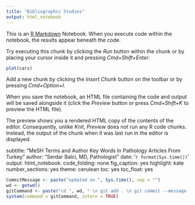 ```yaml
---
title: "Bibliographic Studies"
output: html_notebook
---
```


This is an [R Markdown](http://rmarkdown.rstudio.com) Notebook. When you execute code within the notebook, the results appear beneath the code. 

Try executing this chunk by clicking the *Run* button within the chunk or by placing your cursor inside it and pressing *Cmd+Shift+Enter*. 

```r
plot(cars)
```

Add a new chunk by clicking the *Insert Chunk* button on the toolbar or by pressing *Cmd+Option+I*.

When you save the notebook, an HTML file containing the code and output will be saved alongside it (click the *Preview* button or press *Cmd+Shift+K* to preview the HTML file). 

The preview shows you a rendered HTML copy of the contents of the editor. Consequently, unlike *Knit*, *Preview* does not run any R code chunks. Instead, the output of the chunk when it was last run in the editor is displayed.



subtitle: "MeSH Terms and Author Key Words In Pathology Articles From Turkey"
author: "Serdar Balci, MD, Pathologist"
date: '`r format(Sys.time())`'
output:
  html_notebook:
    code_folding: none
    fig_caption: yes
    highlight: kate
    number_sections: yes
    theme: cerulean
    toc: yes
    toc_float: yes



```r
CommitMessage <- paste("updated on ", Sys.time(), sep = "")
wd <- getwd()
gitCommand <- paste("cd ", wd, " \n git add . \n git commit --message '", CommitMessage, "' \n git push origin master \n", sep = "")
system(command = gitCommand, intern = TRUE)
```




<!-- ```{r} -->
<!-- knitr::opts_chunk$set(message = FALSE, warning=FALSE, tidy = TRUE, error = TRUE) -->
<!-- ``` -->

<!-- ```{r} -->
<!-- library(rmarkdown) -->
<!-- ``` -->


<!-- # Background -->

<!-- PubMed collection from [National Library of Medicine](https://www.ncbi.nlm.nih.gov/pubmed/), has the most comprehensive information about peer reviewed articles in medicine. -->

<!-- [MeSH Terms](https://www.nlm.nih.gov/pubs/factsheets/mesh.html) is a controlled vocabulary that is used to label PubMed articles according to their content. It is done by experts in National Library of Medicine. Keywords are lables that are given by authors of the article. Both are included in a PubMed record of an article. -->

<!-- [EDirect](https://dataguide.nlm.nih.gov/edirect/install.html) is a valuable tool to identify various features of published articles that are indexed in PubMed. -->

<!-- # Aim -->

<!-- In this analysis we aimed to identify the most common topics investigated in Turkey and published in pathology journals. This may reveal the common research topics Turkish pathologists are interested. We extracted most common MeSH terms and keywords from PubMed articles using [EDirect](https://dataguide.nlm.nih.gov/edirect/overview.html): -->
<!-- [MeSH Terms Pathology Articles From Turkey](https://sbalci.github.io/pubmed/MeSH_Terms_Pathology_Articles_From_Turkey.html) -->


<!-- # Materials and Methods -->

<!-- **Methods:** -->

<!-- Packages used for analysis are given. `Tidyverse` is used for data manipulation, and [rstudioapi](https://github.com/rstudio/rstudio/issues/2193) to run e-utilities commands from RStudio. -->


<!-- ```{r load -if not present install- required packages} -->
<!-- usePackage <- function(p) -->
<!-- { -->
<!-- if (!is.element(p, installed.packages()[, 1])) -->
<!-- install.packages(p, dep = TRUE) -->
<!-- require(p, character.only = TRUE) -->
<!-- } -->

<!-- usePackage("tidyverse") -->
<!-- usePackage("rstudioapi") -->
<!-- usePackage("pander") -->
<!-- ``` -->


<!-- Pathology Journal ISSN List was retrieved from [In Cites Clarivate](https://jcr.incites.thomsonreuters.com/), and Journal Data Filtered as follows:  -->

<!-- `JCR Year: 2016 Selected Editions: SCIE,SSCI Selected Categories: 'PATHOLOGY' Selected Category Scheme: WoS` -->


<!-- ```{r Get ISSN List from data downloaded from WoS} -->
<!-- # # Get ISSN List from data downloaded from WoS -->
<!-- # ISSNList <- JournalHomeGrid <- read_csv("/Users/serdarbalciold/RepTemplates/pubmed/data/JournalHomeGrid.csv", skip = 1) %>% -->
<!-- # select(ISSN) %>% -->
<!-- # filter(!is.na(ISSN)) %>% -->
<!-- # t() %>% -->
<!-- # paste("OR ", collapse = "") # add OR between ISSN List -->
<!-- #  -->
<!-- # ISSNList <- gsub(" OR $", "" , ISSNList) # to remove last OR -->
<!-- ``` -->


<!-- Data is retrieved from PubMed via [e-Utilities](https://dataguide.nlm.nih.gov/). -->

<!-- The search formula for PubMed is generated as "ISSN List AND Country[Affiliation]" as described in [advanced search of PubMed](https://www.ncbi.nlm.nih.gov/pubmed/advanced). -->

<!-- ```{r Generate Search Formula For Pathology Journals AND Countries} -->
<!-- # # Generate Search Formula For Pathology Journals AND Countries -->
<!-- # searchformula <- -->
<!-- # paste("'", ISSNList, "'", " AND ", "Turkey[Affiliation]") -->
<!-- # write(searchformula, "/Users/serdarbalciold/RepTemplates/pubmed/data/searchformula.txt") -->
<!-- ``` -->

<!-- Articles are downloaded as `xml`. -->

<!-- ```{r Search PubMed, write data as xml} -->
<!-- # myTerm <- rstudioapi::terminalCreate(show = FALSE) -->
<!-- # rstudioapi::terminalSend( -->
<!-- #     myTerm, -->
<!-- #     "esearch -db pubmed -query \"$(cat /Users/serdarbalciold/RepTemplates/pubmed/data/searchformula.txt)\" -datetype PDAT -mindate 1900 -maxdate 3000 | efetch -format xml > /Users/serdarbalciold/RepTemplates/pubmed/data/PathologyTurkey.xml \n" -->
<!-- # ) -->
<!-- # Sys.sleep(1) -->
<!-- # repeat { -->
<!-- #     Sys.sleep(0.1) -->
<!-- #     if (rstudioapi::terminalBusy(myTerm) == FALSE) { -->
<!-- #         print("Code Executed") -->
<!-- #         break -->
<!-- #     } -->
<!-- # } -->
<!-- ``` -->


<!-- MeSH terms are extracted from xml. [Common terms](https://www.nlm.nih.gov/bsd/indexing/training/CHK_010.html) are excluded and [major topics](https://www.nlm.nih.gov/bsd/disted/meshtutorial/principlesofmedlinesubjectindexing/majortopics/) are selected. -->

<!-- ```{r extract major MeSH topics -excluding common tags- from xml, message=FALSE, warning=FALSE} -->
<!-- myTerm <- rstudioapi::terminalCreate(show = FALSE) -->
<!-- rstudioapi::terminalSend( -->
<!-- myTerm, -->
<!-- "xtract -input /Users/serdarbalciold/RepTemplates/pubmed/data/PathologyTurkey.xml -pattern MeshHeading -if DescriptorName@MajorTopicYN -equals Y -or QualifierName@MajorTopicYN -equals Y -element DescriptorName| grep -vxf /Users/serdarbalciold/RepTemplates/pubmed/data/checktags.txt | sort-uniq-count-rank > /Users/serdarbalciold/RepTemplates/pubmed/data/PathologyTurkeyMeSH.csv \n" -->
<!-- ) -->
<!-- Sys.sleep(1) -->
<!-- repeat { -->
<!-- Sys.sleep(0.1) -->
<!-- if (rstudioapi::terminalBusy(myTerm) == FALSE) { -->
<!-- print("Code Executed") -->
<!-- break -->
<!-- } -->
<!-- } -->
<!-- ``` -->

<!-- Keywords are extracted from `xml`. -->

<!-- ```{r extract author keywords from xml, message=FALSE, warning=FALSE, results='asis'} -->
<!-- myTerm <- rstudioapi::terminalCreate(show = FALSE) -->
<!-- rstudioapi::terminalSend( -->
<!-- myTerm, -->
<!-- "xtract -input /Users/serdarbalciold/RepTemplates/pubmed/data/PathologyTurkey.xml -pattern Keyword -element Keyword | sort-uniq-count-rank > /Users/serdarbalciold/RepTemplates/pubmed/data/authorkeywords.csv \n" -->
<!-- ) -->
<!-- Sys.sleep(1) -->
<!-- repeat { -->
<!-- Sys.sleep(0.1) -->
<!-- if (rstudioapi::terminalBusy(myTerm) == FALSE) { -->
<!-- print("Code Executed") -->
<!-- break -->
<!-- } -->
<!-- } -->
<!-- ``` -->


<!-- The retrieved information was compiled in a table. -->

<!-- ```{r message=FALSE, warning=FALSE} -->
<!-- library(readr) -->

<!-- authorkeywords <- read_table2("/Users/serdarbalciold/RepTemplates/pubmed/data/authorkeywords.csv", col_names = c("frequency", "author key word"), cols( -->
<!--   frequency = col_integer(), -->
<!--   `author key word` = col_character() -->
<!-- ), guess_max = 100) -->

<!-- authorkeywords <- authorkeywords %>%  -->
<!--     head(n=20) -->

<!-- PathologyTurkeyMeSH <- read_table2("/Users/serdarbalciold/RepTemplates/pubmed/data/PathologyTurkeyMeSH.csv", col_names = c("frequency", "MeSH term"), cols( -->
<!--   frequency = col_integer(), -->
<!--   `MeSH term` = col_character() -->
<!-- ), guess_max = 100) -->

<!-- PathologyTurkeyMeSH <-PathologyTurkeyMeSH %>%  -->
<!--     head(n = 20) -->
<!-- ``` -->

<!-- # Results -->

<!-- _**Most common 20 author supplied keywords are given below.**_ -->

<!-- ```{r results = 'asis'} -->
<!-- print(authorkeywords) -->
<!-- # pander::pander(authorkeywords, justify = "left", caption = "Most common 20 author supplied keywords") -->
<!-- ``` -->

<!-- _**Most common 20 MeSH terms are given below**_ -->

<!-- ```{r results = 'asis'} -->

<!-- # pander::pander(PathologyTurkeyMeSH, justify = "left", caption = "Most common 20 MeSH terms") -->

<!-- print(PathologyTurkeyMeSH) -->

<!-- ``` -->



<!-- # Comments -->

<!-- **Comment:** -->
<!-- We may conclude that adenocarcinomas, breast and thyroid tumors, and immunohistochemistry are the most common research topics. Lung, kidney and ovary are also common research topics. -->


<!-- **Future Work:** -->
<!-- * The changes in frequencies of topics throughout time -->
<!-- * The distribution of topics among institutions -->




<!-- --- -->


<!-- # Feedback -->

<!-- [Serdar Balcı, MD, Pathologist](https://github.com/sbalci) would like to hear your feedback: https://goo.gl/forms/YjGZ5DHgtPlR1RnB3 -->

<!-- This document will be continiously updated and the last update was on `r Sys.time()`. -->

<!-- --- -->

<!-- # Back to Main Menu -->

<!-- [Main Page for Bibliographic Analysis](https://sbalci.github.io/pubmed/BibliographicStudies.html) -->